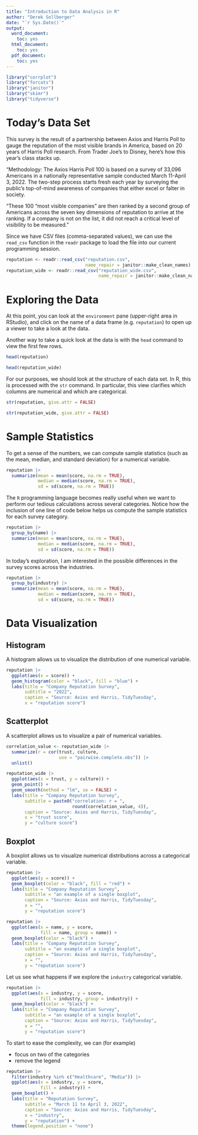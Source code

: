 ```yaml
---
title: "Introduction to Data Analysis in R"
author: "Derek Sollberger"
date: "`r Sys.Date()`"
output:
  word_document:
    toc: yes
  html_document:
    toc: yes
  pdf_document:
    toc: yes
---
```


```r
library("corrplot")
library("forcats")
library("janitor")
library("skimr")
library("tidyverse")
```

# Today's Data Set

This survey is the result of a partnership between Axios and Harris Poll to gauge the reputation of the most visible brands in America, based on 20 years of Harris Poll research. From Trader Joe's to Disney, here's how this year's class stacks up.

"Methodology: The Axios Harris Poll 100 is based on a survey of 33,096 Americans in a nationally representative sample conducted March 11-April 3, 2022. The two-step process starts fresh each year by surveying the public’s top-of-mind awareness of companies that either excel or falter in society.

"These 100 “most visible companies” are then ranked by a second group of Americans across the seven key dimensions of reputation to arrive at the ranking. If a company is not on the list, it did not reach a critical level of visibility to be measured."

Since we have CSV files (comma-separated values), we can use the `read_csv` function in the `readr` package to load the file into our current programming session.

```r
reputation <- readr::read_csv("reputation.csv",
                              name_repair = janitor::make_clean_names)
reputation_wide <- readr::read_csv("reputation_wide.csv",
                                   name_repair = janitor::make_clean_names)
```

# Exploring the Data

At this point, you can look at the `environment` pane (upper-right area in RStudio), and click on the name of a data frame (e.g. `reputation`) to open up a viewer to take a look at the data.

Another way to take a quick look at the data is with the `head` command to view the first few rows.

```r
head(reputation)
```

```r
head(reputation_wide)
```

For our purposes, we should look at the structure of each data set.  In R, this is processed with the `str` command.  In particular, this view clarifies which columns are numerical and which are categorical.

```r
str(reputation, give.attr = FALSE)
```

```r
str(reputation_wide, give.attr = FALSE)
```

# Sample Statistics

To get a sense of the numbers, we can compute sample statistics (such as the mean, median, and standard deviation) for a numerical variable.

```r
reputation |>
  summarize(mean = mean(score, na.rm = TRUE),
            median = median(score, na.rm = TRUE),
            sd = sd(score, na.rm = TRUE))
```

The `R` programming language becomes really useful when we want to perform our tedious calculations across several categories.  Notice how the inclusion of one line of code below helps us compute the sample statistics for each survey category.

```r
reputation |>
  group_by(name) |>
  summarize(mean = mean(score, na.rm = TRUE),
            median = median(score, na.rm = TRUE),
            sd = sd(score, na.rm = TRUE))
```

In today's exploration, I am interested in the possible differences in the survey scores across the industries.

```r
reputation |>
  group_by(industry) |>
  summarize(mean = mean(score, na.rm = TRUE),
            median = median(score, na.rm = TRUE),
            sd = sd(score, na.rm = TRUE))
```

# Data Visualization

## Histogram

A histogram allows us to visualize the distribution of one numerical variable.

```r
reputation |>
  ggplot(aes(x = score)) +
  geom_histogram(color = "black", fill = "blue") +
  labs(title = "Company Reputation Survey",
       subtitle = "2022",
       caption = "Source: Axios and Harris, TidyTuesday",
       x = "reputation score")
```

## Scatterplot

A scatterplot allows us to visualize a pair of numerical variables.

```r
correlation_value <- reputation_wide |>
  summarize(r = cor(trust, culture,
                    use = "pairwise.complete.obs")) |>
  unlist()

reputation_wide |>
  ggplot(aes(x = trust, y = culture)) +
  geom_point() +
  geom_smooth(method = "lm", se = FALSE) +
  labs(title = "Company Reputation Survey",
       subtitle = paste0("correlation: r = ",
                         round(correlation_value, 4)),
       caption = "Source: Axios and Harris, TidyTuesday",
       x = "trust score",
       y = "culture score")
```


## Boxplot

A boxplot allows us to visualize numerical distributions across a categorical variable.

```r
reputation |>
  ggplot(aes(y = score)) +
  geom_boxplot(color = "black", fill = "red") +
  labs(title = "Company Reputation Survey",
       subtitle = "an example of a single boxplot",
       caption = "Source: Axios and Harris, TidyTuesday",
       x = "",
       y = "reputation score")
```

```r
reputation |>
  ggplot(aes(x = name, y = score, 
             fill = name, group = name)) +
  geom_boxplot(color = "black") +
  labs(title = "Company Reputation Survey",
       subtitle = "an example of a single boxplot",
       caption = "Source: Axios and Harris, TidyTuesday",
       x = "",
       y = "reputation score")
```
Let us see what happens if we explore the `industry` categorical variable.

```r
reputation |>
  ggplot(aes(x = industry, y = score, 
             fill = industry, group = industry)) +
  geom_boxplot(color = "black") +
  labs(title = "Company Reputation Survey",
       subtitle = "an example of a single boxplot",
       caption = "Source: Axios and Harris, TidyTuesday",
       x = "",
       y = "reputation score")
```

To start to ease the complexity, we can (for example)

* focus on two of the categories
* remove the legend

```r
reputation |>
  filter(industry %in% c("Healthcare", "Media")) |>
  ggplot(aes(x = industry, y = score,
             fill = industry)) +
  geom_boxplot() +
  labs(title = "Reputation Survey",
       subtitle = "March 11 to April 3, 2022",
       caption = "Source: Axios and Harris, TidyTuesday",
       x = "industry",
       y = "reputation") +
  theme(legend.position = "none")
```

